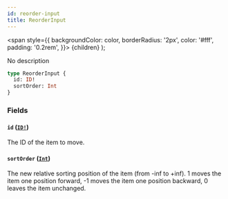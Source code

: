 ```yaml
---
id: reorder-input
title: ReorderInput
---
```


<span
style={{
      backgroundColor: color,
      borderRadius: '2px',
      color: '#fff',
      padding: '0.2rem',
    }}>
{children}
</span>
);

No description

```graphql
type ReorderInput {
  id: ID!
  sortOrder: Int
}
```

### Fields

#### `id` ([`ID!`](/api-reference/scalars/id.mdx))

The ID of the item to move.

#### `sortOrder` ([`Int`](/api-reference/scalars/int.mdx))

The new relative sorting position of the item (from -inf to +inf). 1 moves the item one position forward, -1 moves the item one position backward, 0 leaves the item unchanged.
